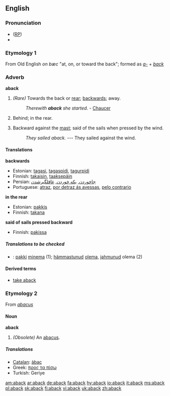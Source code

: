 ==English==

===Pronunciation===
* ([[RP]]) {{IPA|/əˈbæk/}}
*{{Rhymes|æk}}

===Etymology 1===
From Old English ''on bæc'' "at, on, or toward the back"; formed as ''[[a-]]'' + ''[[back]]''

===Adverb===
'''aback'''

# ''(Rare)'' Towards the back or [[rear]]; [[backwards]]; away.
#:''Therewith '''aback''' she started.'' - [[Chaucer]]
# Behind; in the rear.
# {{nautical}} Backward against the [[mast]]; said of the sails when pressed by the wind.
#:''They sailed aback.'' --- They sailed against the wind.

====Translations====
'''backwards'''
{{top}}
*Estonian: [[tagasi]], [[tagaspidi]], [[tagurpidi]]
*Finnish: [[takaisin]], [[taaksepäin]]
*Persian: [[جاخوردن]], [[یکه خوردن]], [[غافلگیرشدن]]
*Portuguese: [[atraz]], [[por detraz ás avessas]], [[pelo contrario]]
{{bottom}}

'''in the rear'''
{{top}}
*Estonian: [[pakkis]]
*Finnish: [[takana]]
{{bottom}}


'''said of sails pressed backward'''
{{top}}
*Finnish: [[pakissa]]
{{bottom}}

=====Translations to be checked=====
{{checktrans}}
*{{ttbc|Estonian|[[Estonian]]}}: [[pakki]] [[minema]] (1); [[hämmastunud]] [[olema]], [[jahmunud]] olema (2)

====Derived terms====
*[[take aback]]

===Etymology 2===
From ''[[abacus]]''

====Noun====
'''aback'''

#''(Obsolete)'' An [[abacus]].

=====Translations=====
*[[Catalan]]: [[àbac]]
*Greek: [[προς τα πίσω]]
*Turkish: Geriye

[[am:aback]]
[[ar:aback]]
[[de:aback]]
[[fa:aback]]
[[hy:aback]]
[[io:aback]]
[[it:aback]]
[[ms:aback]]
[[pl:aback]]
[[sk:aback]]
[[fi:aback]]
[[vi:aback]]
[[uk:aback]]
[[zh:aback]]